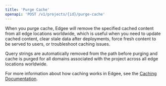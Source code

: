 ```yaml
---
title: 'Purge Cache'
openapi: 'POST /v1/projects/{id}/purge-cache'
---
```




<EdgeeSdk />

When you purge cache, Edgee will remove the specified cached content from all edge locations worldwide, which is useful when you need to update cached content, clear stale data after deployments, force fresh content to be served to users, or troubleshoot caching issues. 

Query strings are automatically removed from the path before purging and cache is purged for all domains associated with the project across all edge locations worldwide. 

For more information about how caching works in Edgee, see the [Caching Documentation](/services/performance/caching).
